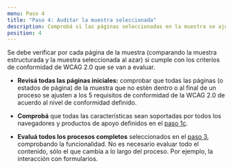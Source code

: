 ```yaml
---
menu: Paso 4
title: "Paso 4: Auditar la muestra seleccionada"
description: Comprobá si las páginas seleccionadas en la muestra se ajustan a los criterios a evaluar.
position: 4
---
```


Se debe verificar por cada página de la muestra (comparando la muestra estructurada y la muestra seleccionada al azar) si cumple con los criterios de conformidad de WCAG 2.0 que se van a evaluar.

- **Revisá todas las páginas iniciales:** comprobar que todas las páginas (o estados de página) de la muestra que no estén dentro o al final de un proceso se ajusten a los 5 requisitos de conformidad de la WCAG 2.0 de acuerdo al nivel de conformidad definido.

- **Comprobá** que todas las características sean soportadas por todos los navegadores y productos de apoyo definidos en el [paso 1c](https://gcba.github.io/estandares/pautas/accesibilidad/metodologia/definir_alcance_de_evaluacion/).

- **Evaluá todos los procesos completos** seleccionados en el [paso 3](https://gcba.github.io/estandares/pautas/accesibilidad/metodologia/seleccionar_una_muestra/), comprobando la funcionalidad. No es necesario evaluar todo el contenido, sólo el que cambia a lo largo del proceso. Por ejemplo, la interacción con formularios.
